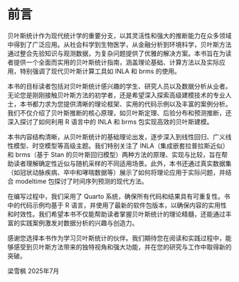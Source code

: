 # 前言 {#sec-preface .unnumbered}

贝叶斯统计作为现代统计学的重要分支，以其灵活性和强大的推断能力在众多领域中得到了广泛应用。从社会科学到生物医学，从金融分析到环境科学，贝叶斯方法通过整合先验知识与观测数据，为复杂问题提供了优雅的解决方案。本书旨在为读者提供一个全面而实用的贝叶斯统计指南，涵盖理论基础、计算方法以及实际应用，特别强调了现代贝叶斯计算工具如 INLA 和 brms 的使用。

本书的目标读者包括对贝叶斯统计感兴趣的学生、研究人员以及数据分析从业者。无论您是刚刚接触贝叶斯方法的初学者，还是希望深入探索高级建模技术的专业人士，本书都力求为您提供清晰的理论框架、实用的代码示例以及丰富的案例分析。我们不仅介绍了贝叶斯推断的核心原理，如贝叶斯定理、后验分布和预测推断，还深入探讨了如何利用 R 语言中的 INLA 和 brms 包实现高效的贝叶斯建模。

本书内容结构清晰，从贝叶斯统计的基础理论出发，逐步深入到线性回归、广义线性模型、时空模型等高级主题。我们特别关注了 INLA（集成嵌套拉普拉斯近似）和 brms（基于 Stan 的贝叶斯回归模型）两种方法的原理、实现与比较，旨在帮助读者理解确定性近似与随机采样的不同适用场景。此外，本书还通过真实数据集（如冠状动脉疾病、卒中和哮喘数据等）展示了如何将理论应用于实际问题，并结合 modeltime 包探讨了时间序列预测的现代方法。

在编写过程中，我们采用了 Quarto 系统，确保所有代码和结果具有可重复性。书中的代码示例均基于 R 语言，并使用了最新的软件包版本，以确保内容的实用性和时效性。我们希望本书不仅能帮助读者掌握贝叶斯统计的理论精髓，还能通过丰富的实践案例激发对数据分析的兴趣与创造力。

感谢您选择本书作为学习贝叶斯统计的伙伴。我们期待您在阅读和实践过程中，能够感受到贝叶斯方法带来的独特视角和强大功能，并在您的研究与工作中取得新的突破。

梁雪枫
2025年7月
